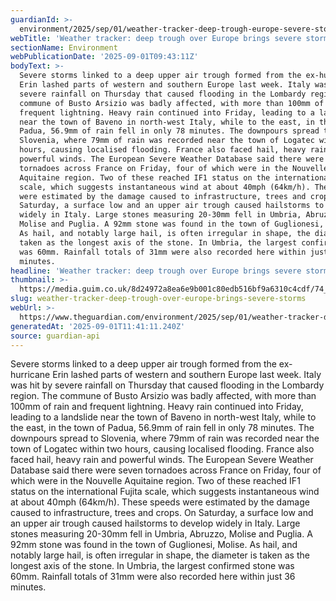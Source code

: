 ```yaml
---
guardianId: >-
  environment/2025/sep/01/weather-tracker-deep-trough-europe-severe-storms-france-italy-slovenia
webTitle: 'Weather tracker: deep trough over Europe brings severe storms'
sectionName: Environment
webPublicationDate: '2025-09-01T09:43:11Z'
bodyText: >-
  Severe storms linked to a deep upper air trough formed from the ex-hurricane
  Erin lashed parts of western and southern Europe last week. Italy was hit by
  severe rainfall on Thursday that caused flooding in the Lombardy region. The
  commune of Busto Arsizio was badly affected, with more than 100mm of rain and
  frequent lightning. Heavy rain continued into Friday, leading to a landslide
  near the town of Baveno in north-west Italy, while to the east, in the town of
  Padua, 56.9mm of rain fell in only 78 minutes. The downpours spread to
  Slovenia, where 79mm of rain was recorded near the town of Logatec within two
  hours, causing localised flooding. France also faced hail, heavy rain and
  powerful winds. The European Severe Weather Database said there were seven
  tornadoes across France on Friday, four of which were in the Nouvelle
  Aquitaine region. Two of these reached IF1 status on the international Fujita
  scale, which suggests instantaneous wind at about 40mph (64km/h). These speeds
  were estimated by the damage caused to infrastructure, trees and crops. On
  Saturday, a surface low and an upper air trough caused hailstorms to develop
  widely in Italy. Large stones measuring 20-30mm fell in Umbria, Abruzzo,
  Molise and Puglia. A 92mm stone was found in the town of Guglionesi, Molise.
  As hail, and notably large hail, is often irregular in shape, the diameter is
  taken as the longest axis of the stone. In Umbria, the largest confirmed stone
  was 60mm. Rainfall totals of 31mm were also recorded here within just 36
  minutes.
headline: 'Weather tracker: deep trough over Europe brings severe storms'
thumbnail: >-
  https://media.guim.co.uk/8d24972a8ea6e9b001c80edb516bf9a6310c4cdf/74_0_2560_2048/500.jpg
slug: weather-tracker-deep-trough-over-europe-brings-severe-storms
webUrl: >-
  https://www.theguardian.com/environment/2025/sep/01/weather-tracker-deep-trough-europe-severe-storms-france-italy-slovenia
generatedAt: '2025-09-01T11:41:11.240Z'
source: guardian-api
---
```

Severe storms linked to a deep upper air trough formed from the ex-hurricane Erin lashed parts of western and southern Europe last week. Italy was hit by severe rainfall on Thursday that caused flooding in the Lombardy region. The commune of Busto Arsizio was badly affected, with more than 100mm of rain and frequent lightning. Heavy rain continued into Friday, leading to a landslide near the town of Baveno in north-west Italy, while to the east, in the town of Padua, 56.9mm of rain fell in only 78 minutes. The downpours spread to Slovenia, where 79mm of rain was recorded near the town of Logatec within two hours, causing localised flooding. France also faced hail, heavy rain and powerful winds. The European Severe Weather Database said there were seven tornadoes across France on Friday, four of which were in the Nouvelle Aquitaine region. Two of these reached IF1 status on the international Fujita scale, which suggests instantaneous wind at about 40mph (64km/h). These speeds were estimated by the damage caused to infrastructure, trees and crops. On Saturday, a surface low and an upper air trough caused hailstorms to develop widely in Italy. Large stones measuring 20-30mm fell in Umbria, Abruzzo, Molise and Puglia. A 92mm stone was found in the town of Guglionesi, Molise. As hail, and notably large hail, is often irregular in shape, the diameter is taken as the longest axis of the stone. In Umbria, the largest confirmed stone was 60mm. Rainfall totals of 31mm were also recorded here within just 36 minutes.
